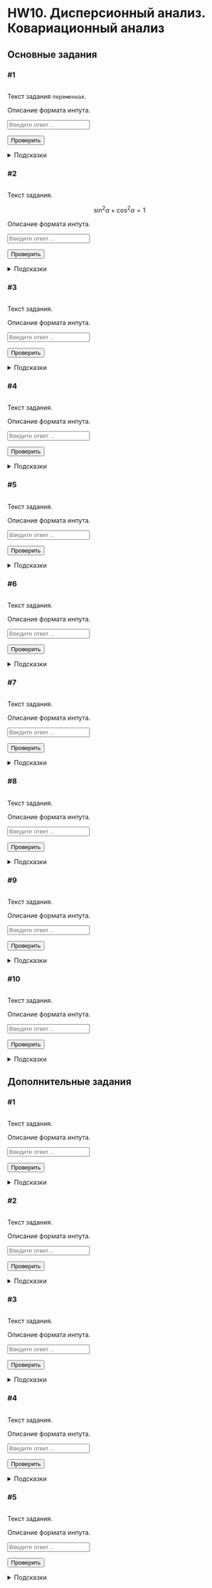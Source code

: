 # HW10. Дисперсионный анализ. Ковариационный анализ {#hw10 .unnumbered}

```{=html}
<!--
REPLACE ALL hw10 TO hw<n> WITH MATCH CASE
-->
```
## Основные задания {#hw10_main}

### #1

<img id="hw10-1-level" class="level"/>

::: {#hw10-1-task .task}
Текст задания `переменная`.
:::

::: {#hw10-1-autocheck .autocheck}
::: {#hw10-1-ir .input-requirements}
Описание формата инпута.
:::

<input class="autocheck-input" type="text" id="hw10-1" placeholder="Введите ответ…">

<input class="autocheck-button" type="button" value="Проверить" onclick="check('hw10-1')">

::: {#hw10-1-fb .autocheck-feedback}
:::
:::

::: hints-wrapper
<details class="hints" id="hw10-1-hints">

<summary>Подсказки</summary>

<details class="hint">

<summary>Как делать задание?</summary>

</details>

<details class="hint">

<summary>Что надо сделать?</summary>

</details>

<details class="hint">

<summary>Ответ неверный</summary>

</details>

</details>
:::

### #2

<img id="hw10-2-level" class="level"/>

::: {#hw10-2-task .task}
Текст задания.

$$\sin^2{\alpha} + \cos^2{\alpha} = 1$$
:::

::: {#hw10-2-autocheck .autocheck}
::: {#hw10-2-ir .input-requirements}
Описание формата инпута.
:::

<input class="autocheck-input" type="text" id="hw10-2" placeholder="Введите ответ…">

<input class="autocheck-button" type="button" value="Проверить" onclick="check('hw10-2')">

::: {#hw10-2-fb .autocheck-feedback}
:::
:::

::: hints-wrapper
<details class="hints" id="hw10-2-hints">

<summary>Подсказки</summary>

<details class="hint">

<summary>Как делать задание?</summary>

</details>

<details class="hint">

<summary>Что надо сделать?</summary>

</details>

<details class="hint">

<summary>Ответ неверный</summary>

</details>

</details>
:::

### #3

<img id="hw10-3-level" class="level"/>

::: {#hw10-3-task .task}
Текст задания.
:::

::: {#hw10-3-autocheck .autocheck}
::: {#hw10-3-ir .input-requirements}
Описание формата инпута.
:::

<input class="autocheck-input" type="text" id="hw10-3" placeholder="Введите ответ…">

<input class="autocheck-button" type="button" value="Проверить" onclick="check('hw10-3')">

::: {#hw10-3-fb .autocheck-feedback}
:::
:::

::: hints-wrapper
<details class="hints" id="hw10-3-hints">

<summary>Подсказки</summary>

<details class="hint">

<summary>Как делать задание?</summary>

</details>

<details class="hint">

<summary>Что надо сделать?</summary>

</details>

<details class="hint">

<summary>Ответ неверный</summary>

</details>

</details>
:::

### #4

<img id="hw10-4-level" class="level"/>

::: {#hw10-4-task .task}
Текст задания.
:::

::: {#hw10-4-autocheck .autocheck}
::: {#hw10-4-ir .input-requirements}
Описание формата инпута.
:::

<input class="autocheck-input" type="text" id="hw10-4" placeholder="Введите ответ…">

<input class="autocheck-button" type="button" value="Проверить" onclick="check('hw10-4')">

::: {#hw10-4-fb .autocheck-feedback}
:::
:::

::: hints-wrapper
<details class="hints" id="hw10-4-hints">

<summary>Подсказки</summary>

<details class="hint">

<summary>Как делать задание?</summary>

</details>

<details class="hint">

<summary>Что надо сделать?</summary>

</details>

<details class="hint">

<summary>Ответ неверный</summary>

</details>

</details>
:::

### #5

<img id="hw10-5-level" class="level"/>

::: {#hw10-5-task .task}
Текст задания.
:::

::: {#hw10-5-autocheck .autocheck}
::: {#hw10-5-ir .input-requirements}
Описание формата инпута.
:::

<input class="autocheck-input" type="text" id="hw10-5" placeholder="Введите ответ…">

<input class="autocheck-button" type="button" value="Проверить" onclick="check('hw10-5')">

::: {#hw10-5-fb .autocheck-feedback}
:::
:::

::: hints-wrapper
<details class="hints" id="hw10-5-hints">

<summary>Подсказки</summary>

<details class="hint">

<summary>Как делать задание?</summary>

</details>

<details class="hint">

<summary>Что надо сделать?</summary>

</details>

<details class="hint">

<summary>Ответ неверный</summary>

</details>

</details>
:::

### #6

<img id="hw10-6-level" class="level"/>

::: {#hw10-6-task .task}
Текст задания.
:::

::: {#hw10-6-autocheck .autocheck}
::: {#hw10-6-ir .input-requirements}
Описание формата инпута.
:::

<input class="autocheck-input" type="text" id="hw10-6" placeholder="Введите ответ…">

<input class="autocheck-button" type="button" value="Проверить" onclick="check('hw10-6')">

::: {#hw10-6-fb .autocheck-feedback}
:::
:::

::: hints-wrapper
<details class="hints" id="hw10-6-hints">

<summary>Подсказки</summary>

<details class="hint">

<summary>Как делать задание?</summary>

</details>

<details class="hint">

<summary>Что надо сделать?</summary>

</details>

<details class="hint">

<summary>Ответ неверный</summary>

</details>

</details>
:::

### #7

<img id="hw10-7-level" class="level"/>

::: {#hw10-7-task .task}
Текст задания.
:::

::: {#hw10-7-autocheck .autocheck}
::: {#hw10-7-ir .input-requirements}
Описание формата инпута.
:::

<input class="autocheck-input" type="text" id="hw10-7" placeholder="Введите ответ…">

<input class="autocheck-button" type="button" value="Проверить" onclick="check('hw10-7')">

::: {#hw10-7-fb .autocheck-feedback}
:::
:::

::: hints-wrapper
<details class="hints" id="hw10-7-hints">

<summary>Подсказки</summary>

<details class="hint">

<summary>Как делать задание?</summary>

</details>

<details class="hint">

<summary>Что надо сделать?</summary>

</details>

<details class="hint">

<summary>Ответ неверный</summary>

</details>

</details>
:::

### #8

<img id="hw10-8-level" class="level"/>

::: {#hw10-8-task .task}
Текст задания.
:::

::: {#hw10-8-autocheck .autocheck}
::: {#hw10-8-ir .input-requirements}
Описание формата инпута.
:::

<input class="autocheck-input" type="text" id="hw10-8" placeholder="Введите ответ…">

<input class="autocheck-button" type="button" value="Проверить" onclick="check('hw10-8')">

::: {#hw10-8-fb .autocheck-feedback}
:::
:::

::: hints-wrapper
<details class="hints" id="hw10-8-hints">

<summary>Подсказки</summary>

<details class="hint">

<summary>Как делать задание?</summary>

</details>

<details class="hint">

<summary>Что надо сделать?</summary>

</details>

<details class="hint">

<summary>Ответ неверный</summary>

</details>

</details>
:::

### #9

<img id="hw10-9-level" class="level"/>

::: {#hw10-9-task .task}
Текст задания.
:::

::: {#hw10-9-autocheck .autocheck}
::: {#hw10-9-ir .input-requirements}
Описание формата инпута.
:::

<input class="autocheck-input" type="text" id="hw10-9" placeholder="Введите ответ…">

<input class="autocheck-button" type="button" value="Проверить" onclick="check('hw10-9')">

::: {#hw10-9-fb .autocheck-feedback}
:::
:::

::: hints-wrapper
<details class="hints" id="hw10-9-hints">

<summary>Подсказки</summary>

<details class="hint">

<summary>Как делать задание?</summary>

</details>

<details class="hint">

<summary>Что надо сделать?</summary>

</details>

<details class="hint">

<summary>Ответ неверный</summary>

</details>

</details>
:::

### #10

<img id="hw10-10-level" class="level"/>

::: {#hw10-10-task .task}
Текст задания.
:::

::: {#hw10-10-autocheck .autocheck}
::: {#hw10-10-ir .input-requirements}
Описание формата инпута.
:::

<input class="autocheck-input" type="text" id="hw10-10" placeholder="Введите ответ…">

<input class="autocheck-button" type="button" value="Проверить" onclick="check('hw10-10')">

::: {#hw10-10-fb .autocheck-feedback}
:::
:::

::: hints-wrapper
<details class="hints" id="hw10-10-hints">

<summary>Подсказки</summary>

<details class="hint">

<summary>Как делать задание?</summary>

</details>

<details class="hint">

<summary>Что надо сделать?</summary>

</details>

<details class="hint">

<summary>Ответ неверный</summary>

</details>

</details>
:::

## Дополнительные задания {#hw10_add}

### #1

<img id="hw10-11-level" class="level"/>

::: {#hw10-11-task .task}
Текст задания.
:::

::: {#hw10-11-autocheck .autocheck}
::: {#hw10-11-ir .input-requirements}
Описание формата инпута.
:::

<input class="autocheck-input" type="text" id="hw10-11" placeholder="Введите ответ…">

<input class="autocheck-button" type="button" value="Проверить" onclick="check('hw10-11')">

::: {#hw10-11-fb .autocheck-feedback}
:::
:::

::: hints-wrapper
<details class="hints" id="hw10-11-hints">

<summary>Подсказки</summary>

<details class="hint">

<summary>Как делать задание?</summary>

</details>

<details class="hint">

<summary>Что надо сделать?</summary>

</details>

<details class="hint">

<summary>Ответ неверный</summary>

</details>

</details>
:::

### #2

<img id="hw10-12-level" class="level"/>

::: {#hw10-12-task .task}
Текст задания.
:::

::: {#hw10-12-autocheck .autocheck}
::: {#hw10-12-ir .input-requirements}
Описание формата инпута.
:::

<input class="autocheck-input" type="text" id="hw10-12" placeholder="Введите ответ…">

<input class="autocheck-button" type="button" value="Проверить" onclick="check('hw10-12')">

::: {#hw10-12-fb .autocheck-feedback}
:::
:::

::: hints-wrapper
<details class="hints" id="hw10-12-hints">

<summary>Подсказки</summary>

<details class="hint">

<summary>Как делать задание?</summary>

</details>

<details class="hint">

<summary>Что надо сделать?</summary>

</details>

<details class="hint">

<summary>Ответ неверный</summary>

</details>

</details>
:::

### #3

<img id="hw10-13-level" class="level"/>

::: {#hw10-13-task .task}
Текст задания.
:::

::: {#hw10-13-autocheck .autocheck}
::: {#hw10-13-ir .input-requirements}
Описание формата инпута.
:::

<input class="autocheck-input" type="text" id="hw10-13" placeholder="Введите ответ…">

<input class="autocheck-button" type="button" value="Проверить" onclick="check('hw10-13')">

::: {#hw10-13-fb .autocheck-feedback}
:::
:::

::: hints-wrapper
<details class="hints" id="hw10-13-hints">

<summary>Подсказки</summary>

<details class="hint">

<summary>Как делать задание?</summary>

</details>

<details class="hint">

<summary>Что надо сделать?</summary>

</details>

<details class="hint">

<summary>Ответ неверный</summary>

</details>

</details>
:::

### #4

<img id="hw10-14-level" class="level"/>

::: {#hw10-14-task .task}
Текст задания.
:::

::: {#hw10-14-autocheck .autocheck}
::: {#hw10-14-ir .input-requirements}
Описание формата инпута.
:::

<input class="autocheck-input" type="text" id="hw10-14" placeholder="Введите ответ…">

<input class="autocheck-button" type="button" value="Проверить" onclick="check('hw10-14')">

::: {#hw10-14-fb .autocheck-feedback}
:::
:::

::: hints-wrapper
<details class="hints" id="hw10-14-hints">

<summary>Подсказки</summary>

<details class="hint">

<summary>Как делать задание?</summary>

</details>

<details class="hint">

<summary>Что надо сделать?</summary>

</details>

<details class="hint">

<summary>Ответ неверный</summary>

</details>

</details>
:::

### #5

<img id="hw10-15-level" class="level"/>

::: {#hw10-15-task .task}
Текст задания.
:::

::: {#hw10-15-autocheck .autocheck}
::: {#hw10-15-ir .input-requirements}
Описание формата инпута.
:::

<input class="autocheck-input" type="text" id="hw10-15" placeholder="Введите ответ…">

<input class="autocheck-button" type="button" value="Проверить" onclick="check('hw10-15')">

::: {#hw10-15-fb .autocheck-feedback}
:::
:::

::: hints-wrapper
<details class="hints" id="hw10-15-hints">

<summary>Подсказки</summary>

<details class="hint">

<summary>Как делать задание?</summary>

</details>

<details class="hint">

<summary>Что надо сделать?</summary>

</details>

<details class="hint">

<summary>Ответ неверный</summary>

</details>

</details>
:::

```{=html}
<!--- CHANGE hw10 TO hw<n> IN THE LINES BELOW--->
<script type="text/javascript" src="./js/hw10.json"></script>
<script type="text/javascript" src="./js/hw.js"></script>
```

